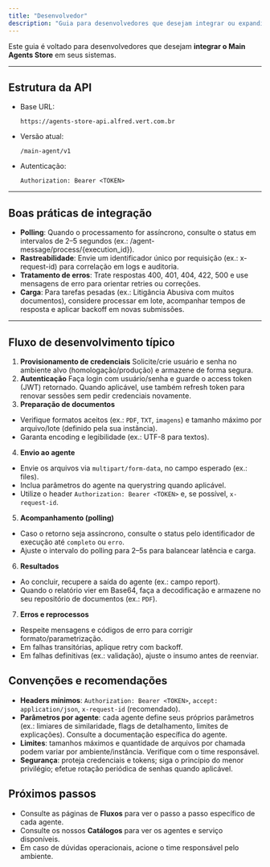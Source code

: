 ```yaml
---
title: "Desenvolvedor"
description: "Guia para desenvolvedores que desejam integrar ou expandir o uso do Main Agents Store."
---
```


Este guia é voltado para desenvolvedores que desejam **integrar o Main Agents Store** em seus sistemas.

---

## Estrutura da API

- Base URL:  
  ```
  https://agents-store-api.alfred.vert.com.br
  ```

- Versão atual:  
  ```
  /main-agent/v1
  ```

- Autenticação:  
  ```http
  Authorization: Bearer <TOKEN>
  ```

---

## Boas práticas de integração

- **Polling**: Quando o processamento for assíncrono, consulte o status em intervalos de 2–5 segundos (ex.: /agent-message/process/{execution_id}).
- **Rastreabilidade**: Envie um identificador único por requisição (ex.: x-request-id) para correlação em logs e auditoria.
- **Tratamento de erros**: Trate respostas 400, 401, 404, 422, 500 e use mensagens de erro para orientar retries ou correções.
- **Carga**: Para tarefas pesadas (ex.: Litigância Abusiva com muitos documentos), considere processar em lote, acompanhar tempos de resposta e aplicar backoff em novas submissões.

---

## Fluxo de desenvolvimento típico

1. **Provisionamento de credenciais**
Solicite/crie usuário e senha no ambiente alvo (homologação/produção) e armazene de forma segura.
2. **Autenticação**
Faça login com usuário/senha e guarde o access token (JWT) retornado. Quando aplicável, use também refresh token para renovar sessões sem pedir credenciais novamente.
3. **Preparação de documentos**
- Verifique formatos aceitos (ex.: ```PDF```, ```TXT```, ```imagens```) e tamanho máximo por arquivo/lote (definido pela sua instância).
- Garanta encoding e legibilidade (ex.: UTF-8 para textos).
4. **Envio ao agente**
- Envie os arquivos via ```multipart/form-data```, no campo esperado (ex.: files).
- Inclua parâmetros do agente na querystring quando aplicável.
- Utilize o header   ```Authorization: Bearer <TOKEN>``` e, se possível, ```x-request-id```.
5. **Acompanhamento (polling)**
- Caso o retorno seja assíncrono, consulte o status pelo identificador de execução até ```completo``` ou ```erro```.
- Ajuste o intervalo do polling para 2–5s para balancear latência e carga.
6. **Resultados**
- Ao concluir, recupere a saída do agente (ex.: campo report).
- Quando o relatório vier em Base64, faça a decodificação e armazene no seu repositório de documentos (ex.: ```PDF```).
7. **Erros e reprocessos**
- Respeite mensagens e códigos de erro para corrigir formato/parametrização.
- Em falhas transitórias, aplique retry com backoff.
- Em falhas definitivas (ex.: validação), ajuste o insumo antes de reenviar.

## Convenções e recomendações

- **Headers mínimos**: ```Authorization: Bearer <TOKEN>```, ```accept: application/json```, ```x-request-id``` (recomendado).
- **Parâmetros por agente**: cada agente define seus próprios parâmetros (ex.: limiares de similaridade, flags de detalhamento, limites de explicações). Consulte a documentação específica do agente.
- **Limites**: tamanhos máximos e quantidade de arquivos por chamada podem variar por ambiente/instância. Verifique com o time responsável.
- **Segurança**: proteja credenciais e tokens; siga o princípio do menor privilégio; efetue rotação periódica de senhas quando aplicável.

## Próximos passos
- Consulte as páginas de **Fluxos** para ver o passo a passo específico de cada agente.
- Consulte os nossos **Catálogos** para ver os agentes e serviço disponíveis.
- Em caso de dúvidas operacionais, acione o time responsável pelo ambiente.
